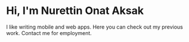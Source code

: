 # Hi, I'm Nurettin Onat Aksak

I like writing mobile and web apps. Here you can check out my previous work. Contact me for employment.
